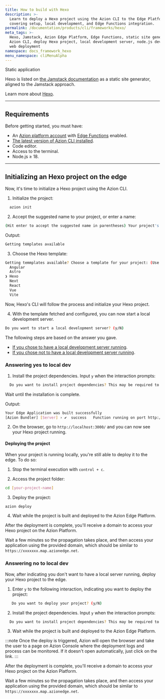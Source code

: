 ```yaml
---
title: How to build with Hexo
description: >-
  Learn to deploy a Hexo project using the Azion CLI to the Edge Platform,
  covering setup, local development, and Edge Functions integration.
permalink: /documentation/products/cli/frameworks/hexo/
meta_tags: >-
  Hexo, Jamstack, Azion Edge Platform, Edge Functions, static site generator,
  Azion CLI, deploy Hexo project, local development server, node.js development,
  web deployment
namespace: docs_framework_hexo
menu_namespace: cliMenuAlpha
---
```



<Tag severity="info" client:only="vue">
  Static application
</Tag>

Hexo is listed on [the Jamstack documentation](https://jamstack.org/generators/hexo/) as a static site generator, aligned to the Jamstack approach.

Learn more about [Hexo](https://hexo.io/docs/).

---

## Requirements

Before getting started, you must have:

- An [Azion platform account](/en/documentation/products/accounts/creating-account/) with [Edge Functions](/en/documentation/products/build/edge-application/edge-functions/) enabled.
- [The latest version of Azion CLI installed](/en/documentation/products/azion-cli/overview/).
- Code editor.
- Access to the terminal.
- Node.js ≥ 18.

---

## Initializing an Hexo project on the edge

Now, it's time to initialize a Hexo project using the Azion CLI.

1. Initialize the project:

```sh 
  azion init
```

2. Accept the suggested name to your project, or enter a name:

```sh 
(Hit enter to accept the suggested name in parentheses) Your project's name:  (dynamic_caligari)
```

Output: 

```sh
Getting templates available
```

3. Choose the Hexo template:

```sh 
Getting temmplates available? Choose a template for your project: (Use arrow keys)
  Angular 
  Astro 
❯ Hexo 
  Next 
  React 
  Vue 
  Vite 
```

Now, Hexo's CLI will follow the process and initialize your Hexo project.

4. With the template fetched and configured, you can now start a local development server.

```sh 
Do you want to start a local development server? (y/N) 
```

The following steps are based on the answer you gave. 

- [If you chose to have a local development server running](/en/documentation/products/cli/frameworks/hexo/#answering-yes-to-local-dev).
- [If you chose not to have a local development server running](/en/documentation/products/cli/frameworks/hexo/#answering-no-to-local-dev).

### Answering yes to local dev

1. Install the project dependencies. Input `y` when the interaction prompts:

```sh 
  Do you want to install project dependencies? This may be required to start local development server (y/N)
```

Wait until the installation is complete.

Output:

```sh
Your Edge Application was built successfully
[Azion Bundler] [Server] › ✔  success   Function running on port http://localhost:3000/
```

2. On the browser, go to `http://localhost:3000/` and you can now see your Hexo project running.

#### Deploying the project

When your project is running locally, you're still able to deploy it to the edge. To do so: 

1. Stop the terminal execution with `control + c`.

2. Access the project folder:

```sh
cd [your-project-name] 
```

3. Deploy the project:

```sh
azion deploy
```

4. Wait while the project is built and deployed to the Azion Edge Platform.


After the deployment is complete, you'll receive a domain to access your Hexo project on the Azion Platform.

Wait a few minutes so the propagation takes place, and then access your application using the provided domain, which should be similar to `https://xxxxxxx.map.azionedge.net`.


### Answering no to local dev

Now, after indicating you don't want to have a local server running, deploy your Hexo project to the edge. 

1. Enter `y` to the following interaction, indicating you want to deploy the project:

```sh
   Do you want to deploy your project? (y/N) 
```

2. Install the project dependencies. Input `y` when the interaction prompts:

```sh 
  Do you want to install project dependencies? This may be required to deploy your project (y/N)
```

3. Wait while the project is built and deployed to the Azion Edge Platform.

:::note 
Once the deploy is triggered, Azion will open the browser and take the user to a page on Azion Console where the deployment logs and process can be monitored. If it doesn't open automatically, just click on the link.
::: 


After the deployment is complete, you'll receive a domain to access your Hexo project on the Azion Platform.

Wait a few minutes so the propagation takes place, and then access your application using the provided domain, which should be similar to `https://xxxxxxx.map.azionedge.net`.



